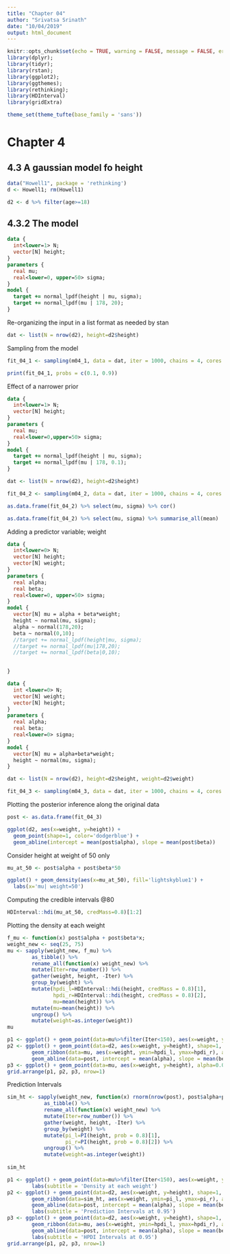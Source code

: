 ```yaml
---
title: "Chapter 04"
author: "Srivatsa Srinath"
date: "10/04/2019"
output: html_document
---
```


```r

knitr::opts_chunk$set(echo = TRUE, warning = FALSE, message = FALSE, error = FALSE)
library(dplyr);
library(tidyr);
library(rstan);
library(ggplot2);
library(ggthemes);
library(rethinking);
library(HDInterval)
library(gridExtra)

theme_set(theme_tufte(base_family = 'sans'))

```

# Chapter 4

## 4.3 A gaussian model fo height

```r

data("Howell1", package = 'rethinking')
d <- Howell1; rm(Howell1)

d2 <- d %>% filter(age>=18)

```

## 4.3.2 The model

```stan

data {
  int<lower=1> N;
  vector[N] height;
}
parameters {
  real mu;
  real<lower=0, upper=50> sigma;
}
model {
  target += normal_lpdf(height | mu, sigma);
  target += normal_lpdf(mu | 178, 20);
}

```

Re-organizing the input in a list format as needed by stan

```r

dat <- list(N = nrow(d2), height=d2$height)

```

Sampling from the model

```r
fit_04_1 <- sampling(m04_1, data = dat, iter = 1000, chains = 4, cores = 4)

```

```r

print(fit_04_1, probs = c(0.1, 0.9))

```

Effect of a narrower prior

```stan

data {
  int<lower=1> N;
  vector[N] height;
}
parameters {
  real mu;
  real<lower=0,upper=50> sigma;
}
model {
  target += normal_lpdf(height | mu, sigma);
  target += normal_lpdf(mu | 178, 0.1);
}

```

```r

dat <- list(N = nrow(d2), height=d2$height)

fit_04_2 <- sampling(m04_2, data = dat, iter = 1000, chains = 4, cores = 4)
```

```r

as.data.frame(fit_04_2) %>% select(mu, sigma) %>% cor()

as.data.frame(fit_04_2) %>% select(mu, sigma) %>% summarise_all(mean)

```

Adding a predictor variable; weight

```stan

data {
  int<lower=0> N;
  vector[N] height;
  vector[N] weight;
}
parameters {
  real alpha;
  real beta;
  real<lower=0, upper=50> sigma;
}
model {
  vector[N] mu = alpha + beta*weight;
  height ~ normal(mu, sigma);
  alpha ~ normal(178,20);
  beta ~ normal(0,10);
  //target += normal_lpdf(height|mu, sigma);
  //target += normal_lpdf(mu|178,20);
  //target += normal_lpdf(beta|0,10);
  

}
```


```stan

data {
  int <lower=0> N;
  vector[N] weight;
  vector[N] height;
}
parameters {
  real alpha;
  real beta;
  real<lower=0> sigma;
}
model {
  vector[N] mu = alpha+beta*weight;
  height ~ normal(mu, sigma);
}
```


```r


dat <- list(N = nrow(d2), height=d2$height, weight=d2$weight)

fit_04_3 <- sampling(m04_3, data = dat, iter = 1000, chains = 4, cores = 4)

```

Plotting the posterior inference along the original data

```r
post <- as.data.frame(fit_04_3)

ggplot(d2, aes(x=weight, y=height)) + 
  geom_point(shape=1, color='dodgerblue') +
  geom_abline(intercept = mean(post$alpha), slope = mean(post$beta))

```

Consider height at weight of 50 only

```r
mu_at_50 <- post$alpha + post$beta*50

ggplot() + geom_density(aes(x=mu_at_50), fill='lightskyblue1') +
  labs(x='mu| weight=50')

```

Computing the credible intervals @80

```r
HDInterval::hdi(mu_at_50, credMass=0.8)[1:2]

```

Plotting the density at each weight

```r

f_mu <- function(x) post$alpha + post$beta*x;
weight_new <- seq(25, 75)
mu <- sapply(weight_new, f_mu) %>%
        as_tibble() %>%
        rename_all(function(x) weight_new) %>%
        mutate(Iter=row_number()) %>%
        gather(weight, height, -Iter) %>%
        group_by(weight) %>%
        mutate(hpdi_l=HDInterval::hdi(height, credMass = 0.8)[1],
               hpdi_r=HDInterval::hdi(height, credMass = 0.8)[2],
               mu=mean(height)) %>%
        mutate(mu=mean(height)) %>%
        ungroup() %>%
        mutate(weight=as.integer(weight))
mu

```


```r
p1 <- ggplot() + geom_point(data=mu%>%filter(Iter<150), aes(x=weight, y=height), alpha=0.05)
p2 <- ggplot() + geom_point(data=d2, aes(x=weight, y=height), shape=1, color='dodgerblue') +
        geom_ribbon(data=mu, aes(x=weight, ymin=hpdi_l, ymax=hpdi_r), alpha=0.1) +
        geom_abline(data=post, intercept = mean(alpha), slope = mean(beta))
p3 <- ggplot() + geom_point(data=mu, aes(x=weight, y=height), alpha=0.05)
grid.arrange(p1, p2, p3, nrow=1)  
```


Prediction Intervals

```r

sim_ht <- sapply(weight_new, function(x) rnorm(nrow(post), post$alpha+post$beta*x, post$sigma)) %>% 
            as_tibble() %>%
            rename_all(function(x) weight_new) %>%
            mutate(Iter=row_number()) %>%
            gather(weight, height, -Iter) %>%
            group_by(weight) %>%
            mutate(pi_l=PI(height, prob = 0.8)[1],
                   pi_r=PI(height, prob = 0.8)[2]) %>%
            ungroup() %>%
            mutate(weight=as.integer(weight))
  
sim_ht

```

```r
p1 <- ggplot() + geom_point(data=mu%>%filter(Iter<150), aes(x=weight, y=height), alpha=0.05) +
        labs(subtitle = 'Density at each weight')
p2 <- ggplot() + geom_point(data=d2, aes(x=weight, y=height), shape=1, color='dodgerblue') +
        geom_ribbon(data=sim_ht, aes(x=weight, ymin=pi_l, ymax=pi_r), alpha=0.1) +
        geom_abline(data=post, intercept = mean(alpha), slope = mean(beta)) +
        labs(subtitle = 'Prediction Intervals at 0.95')
p3 <- ggplot() + geom_point(data=d2, aes(x=weight, y=height), shape=1, color='dodgerblue') +
        geom_ribbon(data=mu, aes(x=weight, ymin=hpdi_l, ymax=hpdi_r), alpha=0.1) +
        geom_abline(data=post, intercept = mean(alpha), slope = mean(beta)) +
        labs(subtitle = 'HPDI Intervals at 0.95')
grid.arrange(p1, p2, p3, nrow=1)  

```

